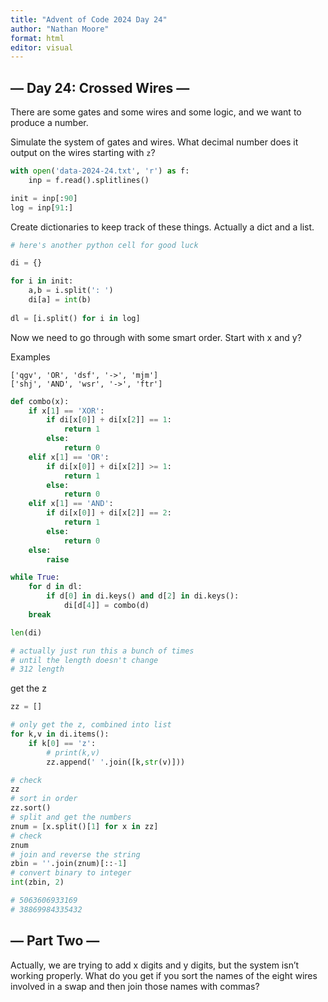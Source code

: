 ```yaml
---
title: "Advent of Code 2024 Day 24"
author: "Nathan Moore"
format: html
editor: visual
---
```


## --- Day 24: Crossed Wires ---

There are some gates and some wires and some logic, and we want to produce a number.

Simulate the system of gates and wires. What decimal number does it output on the wires starting with `z`?

```python

with open('data-2024-24.txt', 'r') as f:
    inp = f.read().splitlines()

init = inp[:90]
log = inp[91:]

```

Create dictionaries to keep track of these things. Actually a dict and a list.

```python
# here's another python cell for good luck

di = {}

for i in init: 
    a,b = i.split(': ')
    di[a] = int(b)
    
dl = [i.split() for i in log]

```

Now we need to go through with some smart order. Start with x and y?

Examples

```         
['qgv', 'OR', 'dsf', '->', 'mjm'] 
['shj', 'AND', 'wsr', '->', 'ftr']
```

```python

def combo(x): 
    if x[1] == 'XOR': 
        if di[x[0]] + di[x[2]] == 1:
            return 1
        else: 
            return 0
    elif x[1] == 'OR':
        if di[x[0]] + di[x[2]] >= 1: 
            return 1
        else: 
            return 0
    elif x[1] == 'AND':
        if di[x[0]] + di[x[2]] == 2:
            return 1
        else: 
            return 0
    else: 
        raise

while True: 
    for d in dl: 
        if d[0] in di.keys() and d[2] in di.keys(): 
            di[d[4]] = combo(d)
    break

len(di)   

# actually just run this a bunch of times
# until the length doesn't change
# 312 length 
```

get the z

```python

zz = []

# only get the z, combined into list
for k,v in di.items(): 
    if k[0] == 'z': 
        # print(k,v)
        zz.append(' '.join([k,str(v)]))

# check
zz
# sort in order
zz.sort()
# split and get the numbers
znum = [x.split()[1] for x in zz]
# check
znum
# join and reverse the string
zbin = ''.join(znum)[::-1]
# convert binary to integer
int(zbin, 2)

# 5063606933169
# 38869984335432

```

## --- Part Two ---

Actually, we are trying to add x digits and y digits, but the system isn't working properly. What do you get if you sort the names of the eight wires involved in a swap and then join those names with commas?

```python



```
